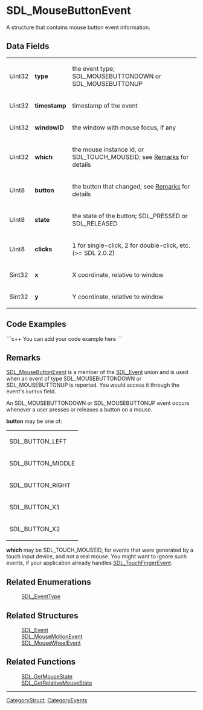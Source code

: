 
= SDL_MouseButtonEvent =
A structure that contains mouse button event information.


== Data Fields ==
{|
|Uint32
|'''type'''
|the event type; SDL_MOUSEBUTTONDOWN or SDL_MOUSEBUTTONUP
|-
|Uint32
|'''timestamp'''
|timestamp of the event
|-
|Uint32
|'''windowID'''
|the window with mouse focus, if any
|-
|Uint32
|'''which'''
|the mouse instance id, or SDL_TOUCH_MOUSEID; see [[#Remarks|Remarks]] for details
|-
|Uint8
|'''button'''
|the button that changed; see [[#Remarks|Remarks]] for details
|-
|Uint8
|'''state'''
|the state of the button; SDL_PRESSED or SDL_RELEASED
|-
|Uint8
|'''clicks'''
|1 for single-click, 2 for double-click, etc. (>= SDL 2.0.2)
|-
|Sint32
|'''x'''
|X coordinate, relative to window
|-
|Sint32
|'''y'''
|Y coordinate, relative to window
|}

== Code Examples ==
```c++
You can add your code example here
```

== Remarks ==
[[SDL_MouseButtonEvent]] is a member of the [[SDL_Event]] union and is used when an event of type SDL_MOUSEBUTTONDOWN or SDL_MOUSEBUTTONUP is reported.  You would access it through the event's <code>button</code> field.

An SDL_MOUSEBUTTONDOWN or SDL_MOUSEBUTTONUP event occurs whenever a user presses or releases a button on a mouse.

'''button''' may be one of:
{|
|SDL_BUTTON_LEFT
|-
|SDL_BUTTON_MIDDLE
|-
|SDL_BUTTON_RIGHT
|-
|SDL_BUTTON_X1
|-
|SDL_BUTTON_X2
|}

'''which''' may be SDL_TOUCH_MOUSEID, for events that were generated by a touch input device, and not a real mouse. You might want to ignore such events, if your application already handles [[SDL_TouchFingerEvent]].

== Related Enumerations ==
:[[SDL_EventType]]

== Related Structures ==
:[[SDL_Event]]
:[[SDL_MouseMotionEvent]]
:[[SDL_MouseWheelEvent]]

== Related Functions ==
:[[SDL_GetMouseState]]
:[[SDL_GetRelativeMouseState]]

----
[[CategoryStruct]], [[CategoryEvents]]
